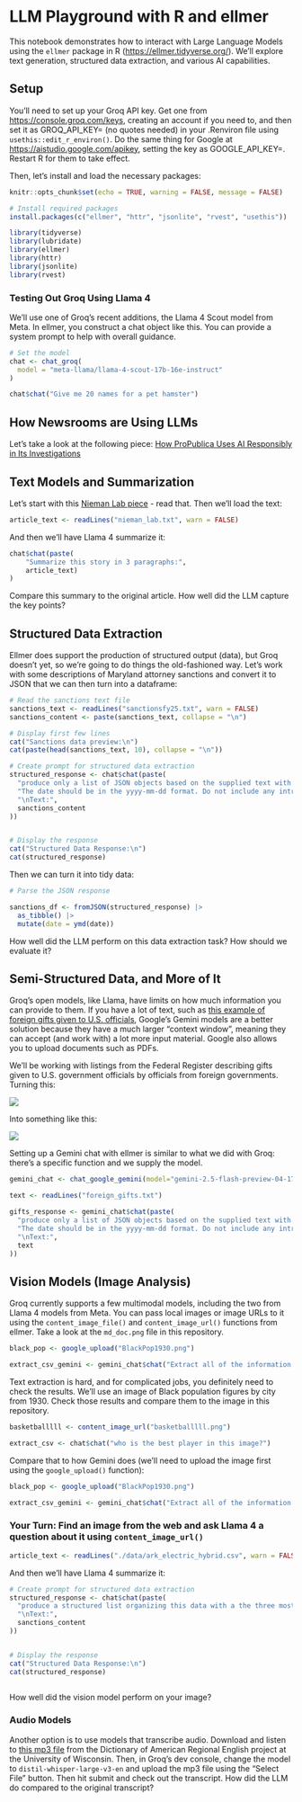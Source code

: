 # LLM Playground with R and ellmer

This notebook demonstrates how to interact with Large Language Models using the `ellmer` package in R (<https://ellmer.tidyverse.org/>). We'll explore text generation, structured data extraction, and various AI capabilities.

## Setup

You'll need to set up your Groq API key. Get one from <https://console.groq.com/keys>, creating an account if you need to, and then set it as GROQ_API_KEY=<your key> (no quotes needed) in your .Renviron file using `usethis::edit_r_environ()`. Do the same thing for Google at <https://aistudio.google.com/apikey>, setting the key as GOOGLE_API_KEY=<your google key>. Restart R for them to take effect.

Then, let's install and load the necessary packages:

```r
knitr::opts_chunk$set(echo = TRUE, warning = FALSE, message = FALSE)
```

```r
# Install required packages
install.packages(c("ellmer", "httr", "jsonlite", "rvest", "usethis"))
```

```r
library(tidyverse)
library(lubridate)
library(ellmer)
library(httr)
library(jsonlite)
library(rvest)
```

### Testing Out Groq Using Llama 4

We'll use one of Groq's recent additions, the Llama 4 Scout model from Meta. In ellmer, you construct a chat object like this. You can provide a system prompt to help with overall guidance.

```r



# Set the model
chat <- chat_groq(
  model = "meta-llama/llama-4-scout-17b-16e-instruct"
)

chat$chat("Give me 20 names for a pet hamster")

```

## How Newsrooms are Using LLMs

Let's take a look at the following piece: [How ProPublica Uses AI Responsibly in Its Investigations](https://www.propublica.org/article/using-ai-responsibly-for-reporting)

## Text Models and Summarization

Let's start with this [Nieman Lab piece](https://www.niemanlab.org/2025/02/meet-the-journalists-training-ai-models-for-meta-and-openai/) - read that. Then we'll load the text:

```r
article_text <- readLines("nieman_lab.txt", warn = FALSE)
```

And then we'll have Llama 4 summarize it:

```r

chat$chat(paste(
    "Summarize this story in 3 paragraphs:",
    article_text)
)
```

Compare this summary to the original article. How well did the LLM capture the key points?

## Structured Data Extraction

Ellmer does support the production of structured output (data), but Groq doesn't yet, so we're going to do things the old-fashioned way. Let's work with some descriptions of Maryland attorney sanctions and convert it to JSON that we can then turn into a dataframe:

```r
# Read the sanctions text file
sanctions_text <- readLines("sanctionsfy25.txt", warn = FALSE)
sanctions_content <- paste(sanctions_text, collapse = "\n")

# Display first few lines
cat("Sanctions data preview:\n")
cat(paste(head(sanctions_text, 10), collapse = "\n"))
```

```r
# Create prompt for structured data extraction
structured_response <- chat$chat(paste(
  "produce only a list of JSON objects based on the supplied text with the following keys: name, sanction, date, description.",
  "The date should be in the yyyy-mm-dd format. Do not include any introductory text, no yapping.",
  "\nText:",
  sanctions_content
))


# Display the response
cat("Structured Data Response:\n")
cat(structured_response)
```

Then we can turn it into tidy data:

```r
# Parse the JSON response

sanctions_df <- fromJSON(structured_response) |>
  as_tibble() |>
  mutate(date = ymd(date))

```

How well did the LLM perform on this data extraction task? How should we evaluate it?

## Semi-Structured Data, and More of It

Groq's open models, like Llama, have limits on how much information you can provide to them. If you have a lot of text, such as [this example of foreign gifts given to U.S. officials](https://raw.githubusercontent.com/dwillis/all-foreign-gifts-around-us/refs/heads/main/text/2024-31509.txt), Google's Gemini models are a better solution because they have a much larger "context window", meaning they can accept (and work with) a lot more input material. Google also allows you to upload documents such as PDFs.

We'll be working with listings from the Federal Register describing gifts given to U.S. government officials by officials from foreign governments. Turning this:

![](before.png)

Into something like this:

![](final_output.png)

Setting up a Gemini chat with ellmer is similar to what we did with Groq: there's a specific function and we supply the model.

```r

gemini_chat <- chat_google_gemini(model="gemini-2.5-flash-preview-04-17")

text <- readLines("foreign_gifts.txt")

gifts_response <- gemini_chat$chat(paste(
  "produce only a list of JSON objects based on the supplied text with the following keys: name_and_title, gift_description, date, value, foreign_donor, circumstances",
  "The date should be in the yyyy-mm-dd format. Do not include any introductory text, no yapping.",
  "\nText:",
  text
))

```



## Vision Models (Image Analysis)

Groq currently supports a few multimodal models, including the two from Llama 4 models from Meta. You can pass local images or image URLs to it using the `content_image_file()` and `content_image_url()` functions from ellmer. Take a look at the `md_doc.png` file in this repository.

```r

black_pop <- google_upload("BlackPop1930.png")

extract_csv_gemini <- gemini_chat$chat("Extract all of the information in this image into a CSV file, preserving the rows and columns and ensuring accuracy", black_pop)

```

Text extraction is hard, and for complicated jobs, you definitely need to check the results. We'll use an image of Black population figures by city from 1930. Check those results and compare them to the image in this repository.

```r

basketballlll <- content_image_url("basketballlll.png")

extract_csv <- chat$chat("who is the best player in this image?")

```


Compare that to how Gemini does (we'll need to upload the image first using the `google_upload()` function):

```r
black_pop <- google_upload("BlackPop1930.png")

extract_csv_gemini <- gemini_chat$chat("Extract all of the information in this image into a CSV file, preserving the rows and columns and ensuring accuracy", black_pop)
```


### Your Turn: Find an image from the web and ask Llama 4 a question about it using `content_image_url()`

```r
article_text <- readLines("./data/ark_electric_hybrid.csv", warn = FALSE)
```

And then we'll have Llama 4 summarize it:

```r
# Create prompt for structured data extraction
structured_response <- chat$chat(paste(
  "produce a structured list organizing this data with a the three most popular cities for  charging stations.Do not include any introductory text, no yapping.",
  "\nText:",
  sanctions_content
))


# Display the response
cat("Structured Data Response:\n")
cat(structured_response)
```
```

```

How well did the vision model perform on your image?

### Audio Models

Another option is to use models that transcribe audio. Download and listen to [this mp3 file](https://dare.wisc.edu/audio/new-mexico-chuck-wagon-etiquette/) from the Dictionary of American Regional English project at the University of Wisconsin. Then, in Groq's dev console, change the model to `distil-whisper-large-v3-en` and upload the mp3 file using the "Select File" button. Then hit submit and check out the transcript. How did the LLM do compared to the original transcript?
